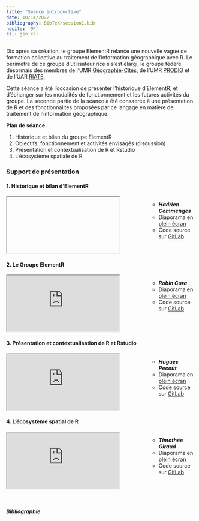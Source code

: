 ```yaml
---
title: "Séance introductive"
date: 10/14/2022
bibliography: BibTeX/session1.bib
nocite: '@*'
csl: geo.csl
---
```


Dix après sa création, le groupe ElementR relance une nouvelle vague de formation collective au traitement de l'information géographique avec R. Le périmètre de ce groupe d'utilisateur·rice·s s'est élargi, le groupe fédère désormais des membres de l'UMR [Géographie-Cités](https://geographie-cites.cnrs.fr/), de l'UMR [PRODIG](https://www.prodig.cnrs.fr/) et de l'UAR [RIATE](https://riate.cnrs.fr/).

Cette séance a été l'occasion de présenter l'historique d'ElementR, et d'échanger sur les modalités de fonctionnement et les futures activités du groupe. La seconde partie de la séance à été consacrée à une présentation de R et des fonctionnalités proposées par ce langage en matière de traitement de l'information géographique.

**Plan de séance :** 

1. Historique et bilan du groupe ElementR
2. Objectifs, fonctionnement et activités envisagés (discussion) 
3. Présentation et contextualisation de R et Rstudio
4. L'écosystème spatiale de R


### Support de présentation

#### 1. Historique et bilan d'ElementR

::: columns
::: {.column width="70%"}
<iframe class="slide" src=""></iframe>
:::

::: {.column width="30%"}
<ul class="metaslide">
- <i class="bi bi-person-fill"> **Hadrien Commenges**</i>
- <i class="bi bi-file-earmark-slides"></i>  Diaporama en [plein écran]()  
- <i class="bi bi-github"></i> Code source sur [GitLab]()
</ul>
:::
:::

#### 2. Le Groupe ElementR

::: columns
::: {.column width="70%"}
<iframe class="slide" src="https://elementr.gitpages.huma-num.fr/session_1/groupe_elementr/#/title-slide"></iframe>
:::

::: {.column width="30%"}
<ul class="metaslide">
- <i class="bi bi-person-fill"> **Robin Cura**</i>
- <i class="bi bi-file-earmark-slides"></i>  Diaporama en [plein écran](https://elementr.gitpages.huma-num.fr/session_1/groupe_elementr/#/title-slide)  
- <i class="bi bi-github"></i> Code source sur [GitLab](https://gitlab.huma-num.fr/elementr/session_1/groupe_elementr)
</ul>
:::
:::

#### 3. Présentation et contextualisation de R et Rstudio

::: columns
::: {.column width="70%"}
<iframe class="slide" src="https://elementr.gitpages.huma-num.fr/session_1/Presentation_R/#/"></iframe>
:::

::: {.column width="30%"}
<ul class="metaslide">
- <i class="bi bi-person-fill"> **Hugues Pecout**</i>
- <i class="bi bi-file-earmark-slides"></i>  Diaporama en [plein écran](https://elementr.gitpages.huma-num.fr/session_1/Presentation_R/#/)  
-   <i class="bi bi-github"></i> Code source sur [GitLab](https://gitlab.huma-num.fr/elementr/session_1/Presentation_R)
</ul>
:::
:::

#### 4. L'écosystème spatial de R

::: columns
::: {.column width="70%"}
<iframe class="slide" src="https://elementr.gitpages.huma-num.fr/session_1/rspatial/#/title-slide"></iframe>
:::

::: {.column width="30%"}
<ul class="metaslide">
- <i class="bi bi-person-fill"> **Timothée Giraud**</i>
- <i class="bi bi-file-earmark-slides"></i> Diaporama en [plein écran](https://elementr.gitpages.huma-num.fr/session_1/rspatial/#/title-slide)
- <i class="bi bi-github"></i> Code source sur [GitLab](https://gitlab.huma-num.fr/elementr/session_1/rspatial)
</ul>
:::
:::

</br>

##### Bibliographie
::: {#refs}
:::
